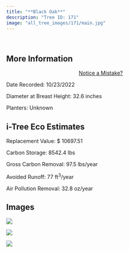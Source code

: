 ```yaml
---
title: "**Black Oak**"
description: "Tree ID: 171"
image: "all_tree_images/171/main.jpg"
---
```


<br>

## **More Information**
::: column-margin
<center><a class="button" href="https://forms.gle/W6f5nwYxrM33hF4f7">Notice a Mistake?</a></center>
:::


Date Recorded:  10/23/2022

Diameter at Breast Height:  32.6  inches

Planters:  Unknown

## **i-Tree Eco Estimates**


 Replacement Value: $ 10697.51

 Carbon Storage:  8542.4  lbs

 Gross Carbon Removal:  97.5  lbs/year

 Avoided Runoff:  77  ft<sup>3</sup>/year

 Air Pollution Removal:  32.8  oz/year

## **Images**


 ![](all_tree_images/171/IMG_6985.jpg)

 ![](all_tree_images/171/IMG_6986.jpg)

 ![](all_tree_images/171/main.jpg)
